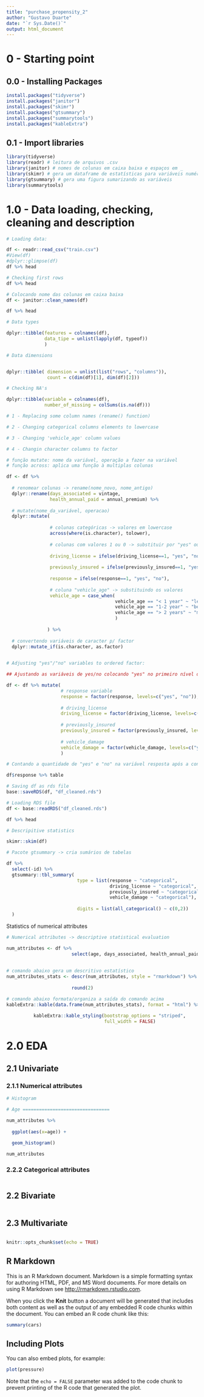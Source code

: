 ```yaml
---
title: "purchase_propensity_2"
author: "Gustavo Duarte"
date: "`r Sys.Date()`"
output: html_document
---
```


# 0 - Starting point

## 0.0 - Installing Packages

```r
install.packages("tidyverse")
install.packages("janitor")
install.packages("skimr")
install.packages("gtsummary")
install.packages("summarytools")
install.packages("kableExtra")
```

## 0.1 - Import libraries

```r
library(tidyverse)
library(readr) # leitura de arquivos .csv
library(janitor) # nomes de colunas em caixa baixa e espaços em _
library(skimr) # gera um dataframe de estatísticas para variáveis numéricas
library(gtsummary) # gera uma figura sumarizando as variáveis
library(summarytools)
```

# 1.0 - Data loading, checking, cleaning and description

```r
# Loading data:

df <- readr::read_csv("train.csv")
#View(df)
#dplyr::glimpse(df)
df %>% head
```

```r
# Checking first rows
df %>% head
```

```r
# Colocando nome das colunas em caixa baixa
df <- janitor::clean_names(df)

df %>% head
```

```r
# Data types

dplyr::tibble(features = colnames(df), 
              data_tipe = unlist(lapply(df, typeof))
              )
```

```r
# Data dimensions


dplyr::tibble( dimension = unlist(list("rows", "columns")),
               count = c(dim(df)[1], dim(df)[2]))
```

```r
# Checking NA's

dplyr::tibble(variable = colnames(df),
              number_of_missing = colSums(is.na(df)))
```

```r
# 1 - Replacing some column names (rename() function)

# 2 - Changing categorical columns elements to lowercase

# 3 - Changing 'vehicle_age' column values

# 4 - Changin character columns to factor

# função mutate: nome da variável, operação a fazer na variável
# função across: aplica uma função à multiplas colunas

df <- df %>% 
  
  # renomear colunas -> rename(nome_novo, nome_antigo)
  dplyr::rename(days_associated = vintage,
                health_annual_paid = annual_premium) %>% 
  
  # mutate(nome_da_variável, operacao)
  dplyr::mutate(
    
                # colunas categóricas -> valores em lowercase
                across(where(is.character), tolower),
                
                # colunas com valores 1 ou 0 -> substituir por "yes" ou "no"
                
                driving_license = ifelse(driving_license==1, "yes", "no"),
                
                previously_insured = ifelse(previously_insured==1, "yes", "no"),
                
                response = ifelse(response==1, "yes", "no"),
                
                # coluna "vehicle_age" -> substituindo os valores
                vehicle_age = case_when(
                                        vehicle_age == "< 1 year" ~ "less_than_1_year",
                                        vehicle_age == "1-2 year" ~ "between_1_and_2_years",
                                        vehicle_age == "> 2 years" ~ "more_than_1_year"
                                        )
    
               ) %>% 
  
  # convertendo variáveis de caracter p/ factor
  dplyr::mutate_if(is.character, as.factor)
  

```

```r
# Adjusting "yes"/"no" variables to ordered factor:

## Ajustando as variáveis de yes/no colocando "yes" no primeiro nível do factor

df <- df %>% mutate(
                    # response variable
                    response = factor(response, levels=c("yes", "no")),
                    
                    # driving_license
                    driving_license = factor(driving_license, levels=c("yes", "no")),
                    
                    # previously_insured
                    previously_insured = factor(previously_insured, levels=c("yes", "no")),
                    
                    # vehicle_damage
                    vehicle_damage = factor(vehicle_damage, levels=c("yes","no"))
                    )
```

```r
# Contando a quantidade de "yes" e "no" na variável resposta após a conversão p/ factor ord

df$response %>% table
```

```r
# Saving df as rds file
base::saveRDS(df, "df_cleaned.rds")
```

```r
# Loading RDS file
df <- base::readRDS("df_cleaned.rds")

df %>% head
```

```r
# Descripitive statistics

skimr::skim(df) 
```

```r
# Pacote gtsummary -> cria sumários de tabelas

df %>% 
  select(-id) %>% 
  gtsummary::tbl_summary(
                          type = list(response ~ "categorical",
                                      driving_license ~ "categorical",
                                      previously_insured ~ "categorical",
                                      vehicle_damage ~ "categorical"),
                          
                          digits = list(all_categorical() ~ c(0,2))
  )
```

Statistics of numerical attributes

```r
# Numerical attributes -> descriptive statistical evaluation

num_attributes <- df %>% 
                        select(age, days_associated, health_annual_paid) 
  
  
# comando abaixo gera um descritivo estatístico
num_attributes_stats <- descr(num_attributes, style = "rmarkdown") %>% 
  
                        round(2)

# comando abaixo formata/organiza a saída do comando acima
kableExtra::kable(data.frame(num_attributes_stats), format = "html") %>% 
                  
          kableExtra::kable_styling(bootstrap_options = "striped",
                                    full_width = FALSE)
```

# 2.0 EDA

## 2.1 Univariate

### 2.1.1 Numerical attributes

```r
# Histogram

# Age ================================

num_attributes %>% 
  
  ggplot(aes(x=age)) +
  
  geom_histogram()
```

```r
num_attributes
```

### 2.2.2 Categorical attributes

```r

```

## 2.2 Bivariate

```r

```

## 2.3 Multivariate

```r

```

```r
knitr::opts_chunk$set(echo = TRUE)
```

## R Markdown

This is an R Markdown document. Markdown is a simple formatting syntax for authoring HTML, PDF, and MS Word documents. For more details on using R Markdown see <http://rmarkdown.rstudio.com>.

When you click the **Knit** button a document will be generated that includes both content as well as the output of any embedded R code chunks within the document. You can embed an R code chunk like this:

```r
summary(cars)
```

## Including Plots

You can also embed plots, for example:

```r
plot(pressure)
```

Note that the `echo = FALSE` parameter was added to the code chunk to prevent printing of the R code that generated the plot.
